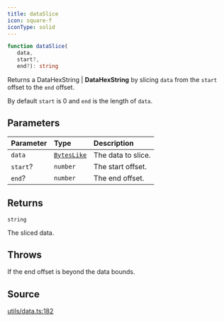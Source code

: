 ```yaml
---
title: dataSlice
icon: square-f
iconType: solid
---
```


```ts
function dataSlice(
   data, 
   start?, 
   end?): string
```

Returns a DataHexString | **DataHexString** by slicing `data` from the `start` offset to the `end` offset.

By default `start` is 0 and `end` is the length of `data`.

## Parameters

| Parameter | Type | Description |
| :------ | :------ | :------ |
| `data` | [`BytesLike`](/sdk/content/type-aliases/BytesLike) | The data to slice. |
| `start`? | `number` | The start offset. |
| `end`? | `number` | The end offset. |

## Returns

`string`

The sliced data.

## Throws

If the end offset is beyond the data bounds.

## Source

[utils/data.ts:182](https://github.com/dominant-strategies/quais.js/blob/35fe6504b04c7e2a611071dcdeb2930773768d6d/src/utils/data.ts#L182)
